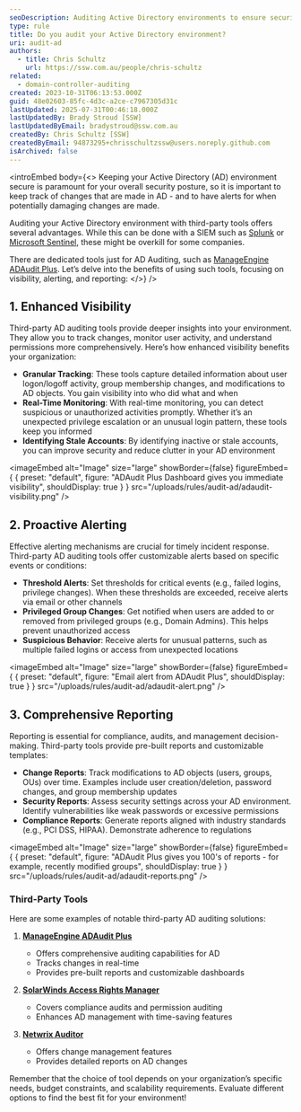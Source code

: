 ```yaml
---
seoDescription: Auditing Active Directory environments to ensure security and compliance, third-party tools offer enhanced visibility, proactive alerting, and comprehensive reporting.
type: rule
title: Do you audit your Active Directory environment?
uri: audit-ad
authors:
  - title: Chris Schultz
    url: https://ssw.com.au/people/chris-schultz
related:
  - domain-controller-auditing
created: 2023-10-31T06:13:53.000Z
guid: 48e02603-85fc-4d3c-a2ce-c7967305d31c
lastUpdated: 2025-07-31T00:46:18.000Z
lastUpdatedBy: Brady Stroud [SSW]
lastUpdatedByEmail: bradystroud@ssw.com.au
createdBy: Chris Schultz [SSW]
createdByEmail: 94873295+chrisschultzssw@users.noreply.github.com
isArchived: false
---
```


<introEmbed
  body={<>
Keeping your Active Directory (AD) environment secure is paramount for your overall security posture, so it is important to keep track of changes that are made in AD - and to have alerts for when potentially damaging changes are made.

Auditing your Active Directory environment with third-party tools offers several advantages. While this can be done with a SIEM such as [Splunk](https://www.splunk.com/) or [Microsoft Sentinel](https://azure.microsoft.com/en-au/products/microsoft-sentinel?WT.mc_id=AZ-MVP-33518), these might be overkill for some companies.

There are dedicated tools just for AD Auditing, such as [ManageEngine ADAudit Plus](https://www.manageengine.com/products/active-directory-audit/). Let’s delve into the benefits of using such tools, focusing on visibility, alerting, and reporting:
  </>}
/>
## 1. Enhanced Visibility

Third-party AD auditing tools provide deeper insights into your environment. They allow you to track changes, monitor user activity, and understand permissions more comprehensively. Here’s how enhanced visibility benefits your organization:

* **Granular Tracking**: These tools capture detailed information about user logon/logoff activity, group membership changes, and modifications to AD objects. You gain visibility into who did what and when
* **Real-Time Monitoring**: With real-time monitoring, you can detect suspicious or unauthorized activities promptly. Whether it’s an unexpected privilege escalation or an unusual login pattern, these tools keep you informed
* **Identifying Stale Accounts**: By identifying inactive or stale accounts, you can improve security and reduce clutter in your AD environment


<imageEmbed
  alt="Image"
  size="large"
  showBorder={false}
  figureEmbed={ {
    preset: "default",
    figure: "ADAudit Plus Dashboard gives you immediate visibility",
    shouldDisplay: true
  } }
  src="/uploads/rules/audit-ad/adaudit-visibility.png"
/>


## 2. Proactive Alerting

Effective alerting mechanisms are crucial for timely incident response. Third-party AD auditing tools offer customizable alerts based on specific events or conditions:

* **Threshold Alerts**: Set thresholds for critical events (e.g., failed logins, privilege changes). When these thresholds are exceeded, receive alerts via email or other channels
* **Privileged Group Changes**: Get notified when users are added to or removed from privileged groups (e.g., Domain Admins). This helps prevent unauthorized access
* **Suspicious Behavior**: Receive alerts for unusual patterns, such as multiple failed logins or access from unexpected locations


<imageEmbed
  alt="Image"
  size="large"
  showBorder={false}
  figureEmbed={ {
    preset: "default",
    figure: "Email alert from ADAudit Plus",
    shouldDisplay: true
  } }
  src="/uploads/rules/audit-ad/adaudit-alert.png"
/>


## 3. Comprehensive Reporting

Reporting is essential for compliance, audits, and management decision-making. Third-party tools provide pre-built reports and customizable templates:

* **Change Reports**: Track modifications to AD objects (users, groups, OUs) over time. Examples include user creation/deletion, password changes, and group membership updates
* **Security Reports**: Assess security settings across your AD environment. Identify vulnerabilities like weak passwords or excessive permissions
* **Compliance Reports**: Generate reports aligned with industry standards (e.g., PCI DSS, HIPAA). Demonstrate adherence to regulations


<imageEmbed
  alt="Image"
  size="large"
  showBorder={false}
  figureEmbed={ {
    preset: "default",
    figure: "ADAudit Plus gives you 100's of reports - for example, recently modified groups",
    shouldDisplay: true
  } }
  src="/uploads/rules/audit-ad/adaudit-reports.png"
/>


### Third-Party Tools

Here are some examples of notable third-party AD auditing solutions:

1. **[ManageEngine ADAudit Plus](https://www.manageengine.com/products/active-directory-audit/)**

   * Offers comprehensive auditing capabilities for AD
   * Tracks changes in real-time
   * Provides pre-built reports and customizable dashboards

2. **[SolarWinds Access Rights Manager](https://www.solarwinds.com/access-rights-manager/use-cases/active-directory-auditing-tool)**

   * Covers compliance audits and permission auditing
   * Enhances AD management with time-saving features

3. **[Netwrix Auditor](https://www.netwrix.com/auditor.html)**

   * Offers change management features
   * Provides detailed reports on AD changes

Remember that the choice of tool depends on your organization’s specific needs, budget constraints, and scalability requirements. Evaluate different options to find the best fit for your environment!
